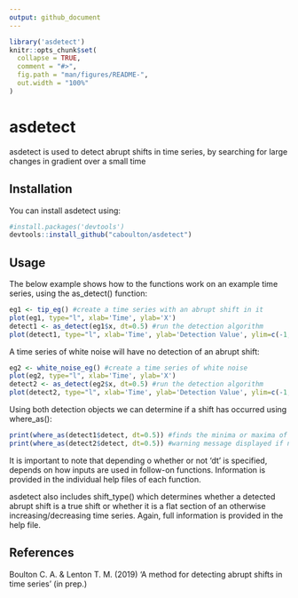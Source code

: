 ```yaml
---
output: github_document
---
```


<!-- README.md is generated from README.Rmd. Please edit that file -->

```r
library('asdetect')
knitr::opts_chunk$set(
  collapse = TRUE,
  comment = "#>",
  fig.path = "man/figures/README-",
  out.width = "100%"
)
```
# asdetect

asdetect is used to detect abrupt shifts in time series, by searching for large changes in gradient over a small time 

## Installation

You can install asdetect using:

``` r
#install.packages('devtools')
devtools::install_github("caboulton/asdetect")
```

## Usage

The below example shows how to the functions work on an example time series, using the as_detect() function:

```r
eg1 <- tip_eg() #create a time series with an abrupt shift in it
plot(eg1, type="l", xlab='Time', ylab='X')
detect1 <- as_detect(eg1$x, dt=0.5) #run the detection algorithm
plot(detect1, type="l", xlab='Time', ylab='Detection Value', ylim=c(-1,1))
```

A time series of white noise will have no detection of an abrupt shift:

```r
eg2 <- white_noise_eg() #create a time series of white noise
plot(eg2, type="l", xlab='Time', ylab='X')
detect2 <- as_detect(eg2$x, dt=0.5) #run the detection algorithm
plot(detect2, type="l", xlab='Time', ylab='Detection Value', ylim=c(-1,1))
```

Using both detection objects we can determine if a shift has occurred using where_as():

```r
print(where_as(detect1$detect, dt=0.5)) #finds the minima or maxima of the detection time series above the default 0.7 threshold
print(where_as(detect2$detect, dt=0.5)) #warning message displayed if none can be found
```

It is important to note that depending o whether or not 'dt' is specified, depends on how inputs are used in follow-on functions. Information is provided in the individual help files of each function.

asdetect also includes shift_type() which determines whether a detected abrupt shift is a true shift or whether it is a flat section of an otherwise increasing/decreasing time series. Again, full information is provided in the help file.

## References

Boulton C. A. & Lenton T. M. (2019) 'A method for detecting abrupt shifts in time series' (in prep.)
